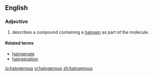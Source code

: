 ==English==

===Adjective===
{{en-adj}}

# {{label|en|chemistry}}describes a compound containing a [[halogen]] as part of the molecule.

====Related terms====
* [[halogenate]]
* [[halogenation]]

[[io:halogenous]]
[[vi:halogenous]]
[[zh:halogenous]]